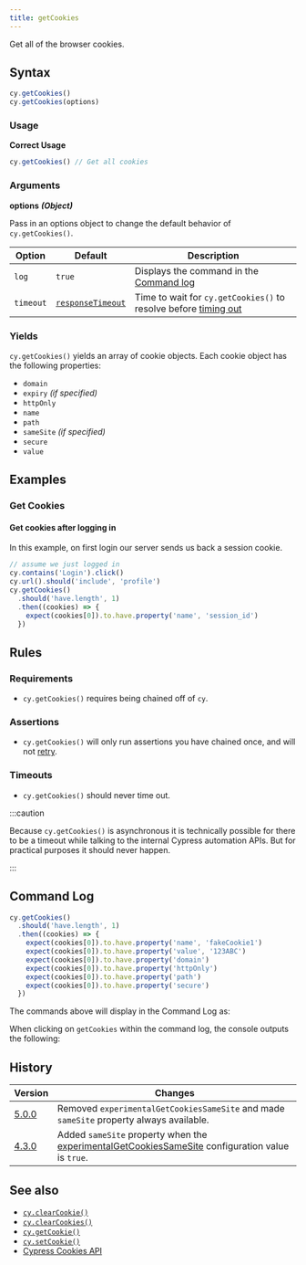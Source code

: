 ```yaml
---
title: getCookies
---
```


Get all of the browser cookies.

## Syntax

```javascript
cy.getCookies()
cy.getCookies(options)
```

### Usage

**<Icon name="check-circle" color="green" /> Correct Usage**

```javascript
cy.getCookies() // Get all cookies
```

### Arguments

**<Icon name="angle-right" /> options** **_(Object)_**

Pass in an options object to change the default behavior of `cy.getCookies()`.

| Option    | Default                                                        | Description                                                                              |
| --------- | -------------------------------------------------------------- | ---------------------------------------------------------------------------------------- |
| `log`     | `true`                                                         | Displays the command in the [Command log](/guides/core-concepts/cypress-app#Command-Log) |
| `timeout` | [`responseTimeout`](/guides/references/configuration#Timeouts) | Time to wait for `cy.getCookies()` to resolve before [timing out](#Timeouts)             |

### Yields [<Icon name="question-circle"/>](/guides/core-concepts/introduction-to-cypress#Subject-Management)

`cy.getCookies()` yields an array of cookie objects. Each cookie object has the
following properties:

- `domain`
- `expiry` _(if specified)_
- `httpOnly`
- `name`
- `path`
- `sameSite` _(if specified)_
- `secure`
- `value`

## Examples

### Get Cookies

#### Get cookies after logging in

In this example, on first login our server sends us back a session cookie.

```javascript
// assume we just logged in
cy.contains('Login').click()
cy.url().should('include', 'profile')
cy.getCookies()
  .should('have.length', 1)
  .then((cookies) => {
    expect(cookies[0]).to.have.property('name', 'session_id')
  })
```

## Rules

### Requirements [<Icon name="question-circle"/>](/guides/core-concepts/introduction-to-cypress#Chains-of-Commands)

- `cy.getCookies()` requires being chained off of `cy`.

### Assertions [<Icon name="question-circle"/>](/guides/core-concepts/introduction-to-cypress#Assertions)

- `cy.getCookies()` will only run assertions you have chained once, and will not
  [retry](/guides/core-concepts/retry-ability).

### Timeouts [<Icon name="question-circle"/>](/guides/core-concepts/introduction-to-cypress#Timeouts)

- `cy.getCookies()` should never time out.

:::caution

Because `cy.getCookies()` is asynchronous it is technically possible for there
to be a timeout while talking to the internal Cypress automation APIs. But for
practical purposes it should never happen.

:::

## Command Log

```javascript
cy.getCookies()
  .should('have.length', 1)
  .then((cookies) => {
    expect(cookies[0]).to.have.property('name', 'fakeCookie1')
    expect(cookies[0]).to.have.property('value', '123ABC')
    expect(cookies[0]).to.have.property('domain')
    expect(cookies[0]).to.have.property('httpOnly')
    expect(cookies[0]).to.have.property('path')
    expect(cookies[0]).to.have.property('secure')
  })
```

The commands above will display in the Command Log as:

<DocsImage src="/img/api/getcookies/get-browser-cookies-and-inspect-all-properties.png" alt="Command Log getcookies" ></DocsImage>

When clicking on `getCookies` within the command log, the console outputs the
following:

<DocsImage src="/img/api/getcookies/test-application-cookies.png" alt="Console Log getcookies" ></DocsImage>

## History

| Version                                     | Changes                                                                                                                                          |
| ------------------------------------------- | ------------------------------------------------------------------------------------------------------------------------------------------------ |
| [5.0.0](/guides/references/changelog#5-0-0) | Removed `experimentalGetCookiesSameSite` and made `sameSite` property always available.                                                          |
| [4.3.0](/guides/references/changelog#4-3-0) | Added `sameSite` property when the [experimentalGetCookiesSameSite](/guides/references/configuration#Experiments) configuration value is `true`. |

## See also

- [`cy.clearCookie()`](/api/commands/clearcookie)
- [`cy.clearCookies()`](/api/commands/clearcookies)
- [`cy.getCookie()`](/api/commands/getcookie)
- [`cy.setCookie()`](/api/commands/setcookie)
- [Cypress Cookies API](/api/cypress-api/cookies)
